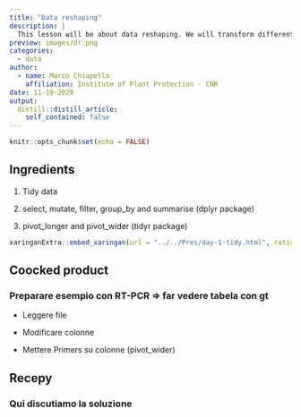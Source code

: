 ```yaml
---
title: "Data reshaping"
description: |
  This lesson will be about data reshaping. We will transform different data formats researchers are often interested in: “wide” and “long”.
preview: images/dr.png
categories:
  - data
author:
  - name: Marco Chiapello 
    affiliation: Institute of Plant Protection - CNR
date: 11-19-2020
output:
  distill::distill_article:
    self_contained: false
---
```


```r
knitr::opts_chunk$set(echo = FALSE)
```

## Ingredients

1. Tidy data

1. select, mutate, filter, group_by and summarise (dplyr package)

1. pivot_longer and pivot_wider (tidyr package)

```r
xaringanExtra::embed_xaringan(url = "../../Pres/day-1-tidy.html", ratio = "16:9")
```

## Coocked product

### Preparare esempio con RT-PCR => far vedere tabela con gt

- Leggere file

- Modificare colonne

- Mettere Primers su colonne (pivot_wider)

## Recepy

### Qui discutiamo la soluzione